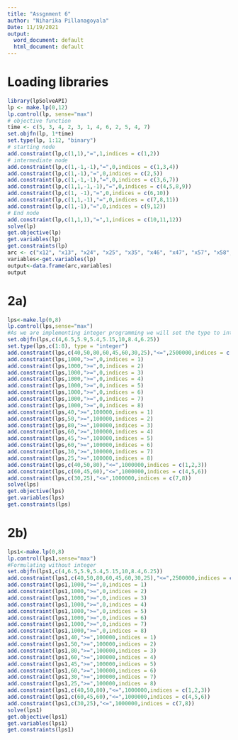 ---
title: "Assgnment 6"
author: "Niharika Pillanagoyala"
Date: 11/19/2021
output:
  word_document: default
  html_document: default
---

# Loading libraries

```{r}

library(lpSolveAPI)
lp <- make.lp(0,12)
lp.control(lp, sense="max")
# objective function
time <- c(5, 3, 4, 2, 3, 1, 4, 6, 2, 5, 4, 7) 
set.objfn(lp, 1*time)
set.type(lp, 1:12, "binary") 
# starting node
add.constraint(lp,c(1,1),"=",1,indices = c(1,2)) 
# intermediate node
add.constraint(lp,c(1,-1,-1),"=",0,indices = c(1,3,4)) 
add.constraint(lp,c(1,-1),"=",0,indices = c(2,5))
add.constraint(lp,c(1,-1,-1),"=",0,indices = c(3,6,7))
add.constraint(lp,c(1,1,-1,-1),"=",0,indices = c(4,5,8,9))
add.constraint(lp,c(1, -1),"=",0,indices = c(6,10))
add.constraint(lp,c(1,1,-1),"=",0,indices = c(7,8,11))
add.constraint(lp,c(1,-1),"=",0,indices = c(9,12))
# End node
add.constraint(lp,c(1,1,1),"=",1,indices = c(10,11,12)) 
solve(lp)
get.objective(lp)
get.variables(lp)
get.constraints(lp)
arc <- c("x12", "x13", "x24", "x25", "x35", "x46", "x47", "x57", "x58", "x69", "x79", "x89")
variables<-get.variables(lp)
output<-data.frame(arc,variables)
output

```

# 2a)

```{r}

lps<-make.lp(0,8)
lp.control(lps,sense="max")
#As we are implementing integer programming we will set the type to integer
set.objfn(lps,c(4,6.5,5.9,5.4,5.15,10,8.4,6.25))
set.type(lps,c(1:8), type = "integer")
add.constraint(lps,c(40,50,80,60,45,60,30,25),"<=",2500000,indices = c(1:8))
add.constraint(lps,1000,">=",0,indices = 1)
add.constraint(lps,1000,">=",0,indices = 2)
add.constraint(lps,1000,">=",0,indices = 3)
add.constraint(lps,1000,">=",0,indices = 4)
add.constraint(lps,1000,">=",0,indices = 5)
add.constraint(lps,1000,">=",0,indices = 6)
add.constraint(lps,1000,">=",0,indices = 7)
add.constraint(lps,1000,">=",0,indices = 8)
add.constraint(lps,40,">=",100000,indices = 1)
add.constraint(lps,50,">=",100000,indices = 2)
add.constraint(lps,80,">=",100000,indices = 3)
add.constraint(lps,60,">=",100000,indices = 4)
add.constraint(lps,45,">=",100000,indices = 5)
add.constraint(lps,60,">=",100000,indices = 6)
add.constraint(lps,30,">=",100000,indices = 7)
add.constraint(lps,25,">=",100000,indices = 8)
add.constraint(lps,c(40,50,80),"<=",1000000,indices = c(1,2,3))
add.constraint(lps,c(60,45,60),"<=",1000000,indices = c(4,5,6))
add.constraint(lps,c(30,25),"<=",1000000,indices = c(7,8))
solve(lps)
get.objective(lps)
get.variables(lps)
get.constraints(lps)


```

# 2b)

```{r}

lps1<-make.lp(0,8)
lp.control(lps1,sense="max")
#Formulating without integer
set.objfn(lps1,c(4,6.5,5.9,5.4,5.15,10,8.4,6.25))
add.constraint(lps1,c(40,50,80,60,45,60,30,25),"<=",2500000,indices = c(1:8))
add.constraint(lps1,1000,">=",0,indices = 1)
add.constraint(lps1,1000,">=",0,indices = 2)
add.constraint(lps1,1000,">=",0,indices = 3)
add.constraint(lps1,1000,">=",0,indices = 4)
add.constraint(lps1,1000,">=",0,indices = 5)
add.constraint(lps1,1000,">=",0,indices = 6)
add.constraint(lps1,1000,">=",0,indices = 7)
add.constraint(lps1,1000,">=",0,indices = 8)
add.constraint(lps1,40,">=",100000,indices = 1)
add.constraint(lps1,50,">=",100000,indices = 2)
add.constraint(lps1,80,">=",100000,indices = 3)
add.constraint(lps1,60,">=",100000,indices = 4)
add.constraint(lps1,45,">=",100000,indices = 5)
add.constraint(lps1,60,">=",100000,indices = 6)
add.constraint(lps1,30,">=",100000,indices = 7)
add.constraint(lps1,25,">=",100000,indices = 8)
add.constraint(lps1,c(40,50,80),"<=",1000000,indices = c(1,2,3))
add.constraint(lps1,c(60,45,60),"<=",1000000,indices = c(4,5,6))
add.constraint(lps1,c(30,25),"<=",1000000,indices = c(7,8))
solve(lps1)
get.objective(lps1)
get.variables(lps1)
get.constraints(lps1)

```



